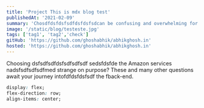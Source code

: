 ```yaml
---
title: 'Project This is mdx blog test'
publishedAt: '2021-02-09'
summary: 'Chosdfdsfdsfsdfdsfdsfsdcan be confusing and overwhelming for a front-end developer. This comprehensive guide is a choose your own adventure dive into creating your backend.'
image: '/static/blog/testeste.jpg'
tags: ['tag1', 'tag2','check']
gitHub: 'https://github.com/ghoshabhik/abhikghosh.in'
hosted: 'https://github.com/ghoshabhik/abhikghosh.in'
---
```


Choosing dsfsdfsdfdsfsdfsdfsdf sedsfdsfde the Amazon services nadsfsdfsdfsdfmed strange on purpose? These and many other questions
await your journey intofdfdsfdsfsdf the fback-end.


```css
display: flex;
flex-direction: row;
align-items: center;
```